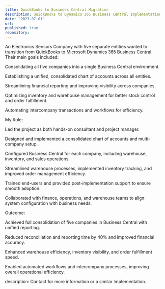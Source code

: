 ```yaml
---
title: QuickBooks to Business Central Migration
description: QuickBooks to Dynamics 365 Business Central Implementation for an Electronics Sensors Company (Charlotte, NC)
date: "2023-07-01"
url: 
published: true
repository: 
---
```




An Electronics Sensors Company with five separate entities wanted to transition from QuickBooks to Microsoft Dynamics 365 Business Central. Their main goals included:

Consolidating all five companies into a single Business Central environment.

Establishing a unified, consolidated chart of accounts across all entities.

Streamlining financial reporting and improving visibility across companies.

Optimizing inventory and warehouse management for better stock control and order fulfillment.

Automating intercompany transactions and workflows for efficiency.

My Role:

Led the project as both hands-on consultant and project manager.

Designed and implemented a consolidated chart of accounts and multi-company setup.

Configured Business Central for each company, including warehouse, inventory, and sales operations.

Streamlined warehouse processes, implemented inventory tracking, and improved order management efficiency.

Trained end-users and provided post-implementation support to ensure smooth adoption.

Collaborated with finance, operations, and warehouse teams to align system configuration with business needs.

Outcome:

Achieved full consolidation of five companies in Business Central with unified reporting.

Reduced reconciliation and reporting time by 40% and improved financial accuracy.

Enhanced warehouse efficiency, inventory visibility, and order fulfillment speed.

Enabled automated workflows and intercompany processes, improving overall operational efficiency.

description: Contact for more information or a similar Implementation. 
